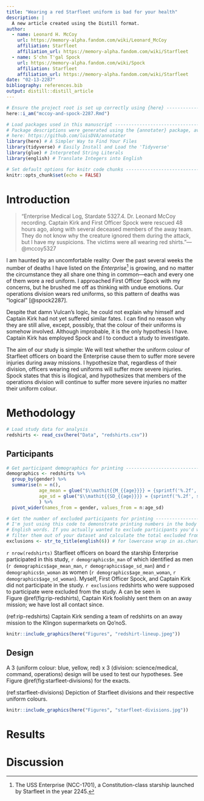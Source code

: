 ```yaml
---
title: "Wearing a red Starfleet uniform is bad for your health"
description: |
  A new article created using the Distill format.
author:
  - name: Leonard H. McCoy 
    url: https://memory-alpha.fandom.com/wiki/Leonard_McCoy
    affiliation: Starfleet
    affiliation_url: https://memory-alpha.fandom.com/wiki/Starfleet
  - name: S'chn T'gal Spock 
    url: https://memory-alpha.fandom.com/wiki/Spock
    affiliation: Starfleet
    affiliation_url: https://memory-alpha.fandom.com/wiki/Starfleet
date: "02-13-2287"
bibliography: references.bib
output: distill::distill_article
---
```


```r
# Ensure the project root is set up correctly using {here} --------------------
here::i_am("mccoy-and-spock-2287.Rmd")

# Load packages used in this manuscript ---------------------------------------
# Package descriptions were generated using the {annotater} package, available
# here: https://github.com/luisDVA/annotater
library(here) # A Simpler Way to Find Your Files
library(tidyverse) # Easily Install and Load the 'Tidyverse'
library(glue) # Interpreted String Literals
library(english) # Translate Integers into English

# Set default options for knitr code chunks -----------------------------------
knitr::opts_chunk$set(echo = FALSE)
```

# Introduction

> “Enterprise Medical Log, Stardate 5327.4. Dr. Leonard McCoy recording. Captain Kirk and First Officer Spock were rescued 48 hours ago, along with several deceased members of the away team. They do not know why the creature ignored them during the attack, but I have my suspicions. The victims were all wearing red shirts.”---@mccoy5327

I am haunted by an uncomfortable reality: Over the past several weeks the number of deaths I have listed on the *Enterprise*^[The USS Enterprise (NCC-1701), a Constitution-class starship launched by Starfleet in the year 2245.] is growing, and no matter the circumstance they all share one thing in common—each and every one of them wore a red uniform. I approached First Officer Spock with my concerns, but he brushed me off as thinking with undue emotions. Our operations division wears red uniforms, so this pattern of deaths was “logical" [@spock2287].

Despite that damn Vulcan’s logic, he could not explain why himself and Captain Kirk had not yet suffered similar fates. I can find no reason why they are still alive, except, possibly, that the colour of their uniforms is somehow involved. Although improbable, it is the only hypothesis I have. Captain Kirk has employed Spock and I to conduct a study to investigate.

The aim of our study is simple: We will test whether the uniform colour of Starfleet officers on board the Enterprise cause them to suffer more severe injuries during away missions. I hypothesize that, regardless of their division, officers wearing red uniforms will suffer more severe injuries. Spock states that this is illogical, and hypothesizes that members of the operations division will continue to suffer more severe injuries no matter their uniform colour.

# Methodology

```r
# Load study data for analysis
redshirts <- read_csv(here("Data", "redshirts.csv"))
```

## Participants

```r
# Get participant demographics for printing -----------------------------------
demographics <- redshirts %>%
  group_by(gender) %>%
  summarise(n = n(),
            age_mean = glue("$\\mathit{{M_{{age}}}} = {sprintf('%.2f', mean(age))}$"),
            age_sd = glue("$\\mathit{{SD_{{age}}}} = {sprintf('%.2f', sd(age))}$")
            ) %>%
  pivot_wider(names_from = gender, values_from = n:age_sd)

# Get the number of excluded participants for printing ------------------------
# I'm just using this code to demonstrate printing numbers in the body as
# English words. If you actually wanted to exclude participants you'd want to
# filter them out of your dataset and calculate the total excluded from there.
exclusions <- str_to_title(english(6)) # for lowercase wrap in as.character()
```

`r nrow(redshirts)` Starfleet officers on board the starship Enterprise participated in this study, `r demographics$n_man` of which identified as men (`r demographics$age_mean_man`, `r demographics$age_sd_man`) and `r demographics$n_woman` as women (`r demographics$age_mean_woman`, `r demographics$age_sd_woman`). Myself, First Officer Spock, and Captain Kirk did not participate in the study. `r exclusions` redshirts who were supposed to participate were excluded from the study. A can be seen in Figure\ \@ref(fig:rip-redshirts), Captain Kirk foolishly sent them on an away mission; we have lost all contact since.

<aside>
<!-- ------------------------------------------------------------------------------------------ -->
(ref:rip-redshirts) Captain Kirk sending a team of redshirts on an away mission to the Klingon supermarkets on Qo'noS.

```r
knitr::include_graphics(here("Figures", "redshirt-lineup.jpeg"))
```
</aside>

## Design

A 3 (uniform colour: blue, yellow, red) x 3 (division: science/medical, command, operations) design will be used to test our hypotheses. See Figure\ \@ref(fig:starfleet-divisions) for the exacts.

<aside>
<!-- ------------------------------------------------------------------------------------------ -->
(ref:starfleet-divisions) Depiction of Starfleet divisions and their respective uniform colours.

```r
knitr::include_graphics(here("Figures", "starfleet-divisions.jpg"))
```
</aside>

# Results



# Discussion

